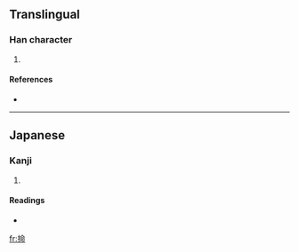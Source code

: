 ==Translingual==

===Han character===
{{Han char|rn=64|rad=手|as=08|sn=11|four=|canj=手人一中 (QOML)}}

# {{defn|Han|sort=手08}}

====References====
* {{Han ref|kx=0440.181|hdz=31900.071|uh=63B5|ud=25525}}

----

==Japanese==

===Kanji===
{{ja-kanji|grade=|rs=手08}}

# {{defn|Japanese}}

====Readings====
* {{ja-readings|on=|kun=[[はば]] (haba)}}

[[fr:掵]]